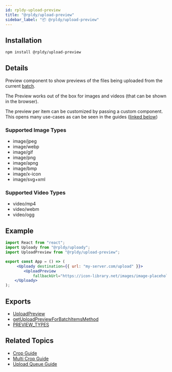 ```yaml
---
id: rpldy-upload-preview
title: "@rpldy/upload-preview"
sidebar_label: "📦 @rpldy/upload-preview"
---
```


## Installation

```bash npm2yarn
npm install @rpldy/upload-preview
```

## Details

Preview component to show previews of the files being uploaded from the current [batch](../getting-started/concepts).

The Preview works out of the box for images and videos (that can be shown in the browser).

The preview per item can be customized by passing a custom component. This opens many use-cases as can be seen in the guides ([linked below](#related-topics))

### Supported Image Types

- image/jpeg
- image/webp
- image/gif
- image/png
- image/apng
- image/bmp
- image/x-icon
- image/svg+xml

### Supported Video Types

- video/mp4
- video/webm
- video/ogg

## Example

```jsx
import React from "react";
import Uploady from "@rpldy/uploady";
import UploadPreview from "@rpldy/upload-preview";

export const App = () => (
     <Uploady destination={{ url: "my-server.com/upload" }}>
        <UploadPreview
            fallbackUrl="https://icon-library.net/images/image-placeholder-icon/image-placeholder-icon-6.jpg"/>
    </Uploady>
);
```

## Exports

* [UploadPreview](../api/components/uploadPreview)
* [getUploadPreviewForBatchItemsMethod](../api/utils/getUploadPreviewForBatchItemsMethod)
* [PREVIEW_TYPES](../api/constants#previewTypes)

## Related Topics

* [Crop Guide](../guides/Crop)
* [Multi Crop Guide](../guides/MultiCrop)
* [Upload Queue Guide](../guides/UploadQueue)
